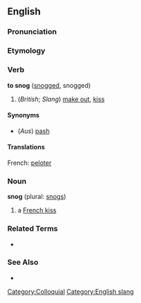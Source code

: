 ==English==

===Pronunciation===
{{substub}}

===Etymology===
{{substub}}

===Verb===
'''to snog''' ([[snogged]], snogged)

#(''British''; ''Slang'') [[make out]], [[kiss]]

====Synonyms====
*(''Aus'') [[pash]]

====Translations====
French: [[peloter]]


===Noun===
'''snog''' (plural: [[snogs]])

# a [[French kiss]]

===Related Terms===
* [[]]
{{substub}}

===See Also===
* [[]]
{{substub}}

[[Category:Colloquial]]
[[Category:English slang]]